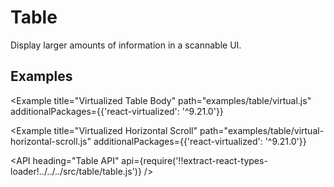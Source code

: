 <!--
Copyright (c) 2018 Uber Technologies, Inc.

This source code is licensed under the MIT license found in the
LICENSE file in the root directory of this source tree.
-->




# Table

Display larger amounts of information in a scannable UI.

## Examples

<Example title="Basic Usage" path="examples/tag/basic.js">
  <Basic />
</Example>

<Example title="Vertical Scroll" path="examples/table/vertical-scroll.js">
  <VerticalScroll />
</Example>

<Example title="Horizontal Scroll" path="examples/table/horizontal-scroll.js">
  <HorizontalScroll />
</Example>

<Example
  title="Virtualized Table Body"
  path="examples/table/virtual.js"
  additionalPackages={{'react-virtualized': '^9.21.0'}}
>
  <Virtual />
</Example>

<Example
  title="Virtualized Horizontal Scroll"
  path="examples/table/virtual-horizontal-scroll.js"
  additionalPackages={{'react-virtualized': '^9.21.0'}}
>
  <VirtualHorizontal />
</Example>

<API
  heading="Table API"
  api={require('!!extract-react-types-loader!../../../src/table/table.js')}
/>
